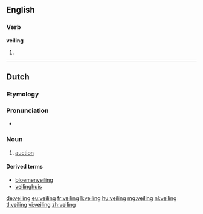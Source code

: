 ==English==

===Verb===
'''veiling'''

# {{present participle of|veil}}

----

==Dutch==
{{wikipedia|lang=nl}}

===Etymology===
{{suffix|veilen|ing|lang=nl|alt1=veil}}

===Pronunciation===
* {{audio|Nl-veiling.ogg|Audio}}

===Noun===
{{nl-noun|f|veilingen|*}}
# [[auction]]

====Derived terms====
* [[bloemenveiling]]
* [[veilinghuis]]

[[de:veiling]]
[[eu:veiling]]
[[fr:veiling]]
[[li:veiling]]
[[hu:veiling]]
[[mg:veiling]]
[[nl:veiling]]
[[tl:veiling]]
[[vi:veiling]]
[[zh:veiling]]